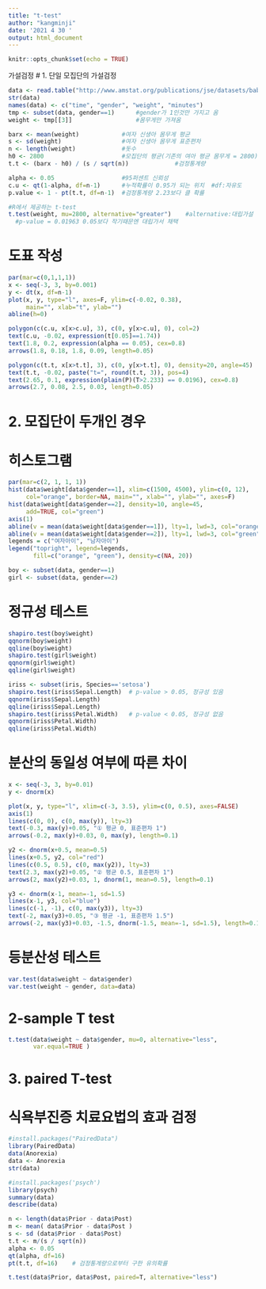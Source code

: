 ---
title: "t-test"
author: "kangminji"
date: '2021 4 30 '
output: html_document
---

```{r setup, include=FALSE}
knitr::opts_chunk$set(echo = TRUE)
```

가설검정
# 1. 단일 모집단의 가설검정
```{r}
data <- read.table("http://www.amstat.org/publications/jse/datasets/babyboom.dat.txt", header=F)
str(data)
names(data) <- c("time", "gender", "weight", "minutes")
tmp <- subset(data, gender==1)      #gender가 1인것만 가지고 옴
weight <- tmp[[3]]                  #몸무게만 가져옴

barx <- mean(weight)            #여자 신생아 몸무게 평균
s <- sd(weight)                 #여자 신생아 몸무게 표준편차
n <- length(weight)             #돗수
h0 <- 2800                      #모집단의 평균(기존의 여아 평균 몸무게 = 2800)
t.t <- (barx - h0) / (s / sqrt(n))             #검정통계량

alpha <- 0.05                   #95퍼센트 신뢰성
c.u <- qt(1-alpha, df=n-1)      #누적확률이 0.95가 되는 위치  #df:자유도
p.value <- 1 - pt(t.t, df=n-1)  #검정통계량 2.23보다 클 확률

#R에서 제공하는 t-test
t.test(weight, mu=2800, alternative="greater")    #alternative:대립가설
  #p-value = 0.01963 0.05보다 작기때문엔 대립가서 채택
```

# 도표 작성 
```{r}
par(mar=c(0,1,1,1))
x <- seq(-3, 3, by=0.001)
y <- dt(x, df=n-1)
plot(x, y, type="l", axes=F, ylim=c(-0.02, 0.38), 
     main="", xlab="t", ylab="")
abline(h=0)

polygon(c(c.u, x[x>c.u], 3), c(0, y[x>c.u], 0), col=2)
text(c.u, -0.02, expression(t[0.05]==1.74))
text(1.8, 0.2, expression(alpha == 0.05), cex=0.8)
arrows(1.8, 0.18, 1.8, 0.09, length=0.05)

polygon(c(t.t, x[x>t.t], 3), c(0, y[x>t.t], 0), density=20, angle=45)
text(t.t, -0.02, paste("t=", round(t.t, 3)), pos=4)
text(2.65, 0.1, expression(plain(P)(T>2.233) == 0.0196), cex=0.8)
arrows(2.7, 0.08, 2.5, 0.03, length=0.05)
```


# 2. 모집단이 두개인 경우
# 히스토그램
```{r}
par(mar=c(2, 1, 1, 1))
hist(data$weight[data$gender==1], xlim=c(1500, 4500), ylim=c(0, 12), 
     col="orange", border=NA, main="", xlab="", ylab="", axes=F)
hist(data$weight[data$gender==2], density=10, angle=45, 
     add=TRUE, col="green")
axis(1)
abline(v = mean(data$weight[data$gender==1]), lty=1, lwd=3, col="orange")
abline(v = mean(data$weight[data$gender==2]), lty=1, lwd=3, col="green")
legends = c("여자아이", "남자아이")
legend("topright", legend=legends, 
       fill=c("orange", "green"), density=c(NA, 20))

boy <- subset(data, gender==1)
girl <- subset(data, gender==2)
```

# 정규성 테스트
```{r}
shapiro.test(boy$weight)
qqnorm(boy$weight)
qqline(boy$weight)
shapiro.test(girl$weight)
qqnorm(girl$weight)
qqline(girl$weight)

iriss <- subset(iris, Species=='setosa')
shapiro.test(iriss$Sepal.Length)  # p-value > 0.05, 정규성 있음
qqnorm(iriss$Sepal.Length)
qqline(iriss$Sepal.Length)
shapiro.test(iriss$Petal.Width)   # p-value < 0.05, 정규성 없음
qqnorm(iriss$Petal.Width)
qqline(iriss$Petal.Width)
```

# 분산의 동일성 여부에 따른 차이
```{r}
x <- seq(-3, 3, by=0.01)
y <- dnorm(x)

plot(x, y, type="l", xlim=c(-3, 3.5), ylim=c(0, 0.5), axes=FALSE)
axis(1)
lines(c(0, 0), c(0, max(y)), lty=3)
text(-0.3, max(y)+0.05, "① 평균 0, 표준편차 1")
arrows(-0.2, max(y)+0.03, 0, max(y), length=0.1)

y2 <- dnorm(x+0.5, mean=0.5)
lines(x+0.5, y2, col="red")
lines(c(0.5, 0.5), c(0, max(y2)), lty=3)
text(2.3, max(y2)+0.05, "② 평균 0.5, 표준편차 1")
arrows(2, max(y2)+0.03, 1, dnorm(1, mean=0.5), length=0.1)

y3 <- dnorm(x-1, mean=-1, sd=1.5)
lines(x-1, y3, col="blue")
lines(c(-1, -1), c(0, max(y3)), lty=3)
text(-2, max(y3)+0.05, "③ 평균 -1, 표준편차 1.5")
arrows(-2, max(y3)+0.03, -1.5, dnorm(-1.5, mean=-1, sd=1.5), length=0.1)
```

# 등분산성 테스트
```{r}
var.test(data$weight ~ data$gender)
var.test(weight ~ gender, data=data)
```

# 2-sample T test
```{r}
t.test(data$weight ~ data$gender, mu=0, alternative="less", 
       var.equal=TRUE )
```

# 3. paired T-test
# 식욕부진증 치료요법의 효과 검정
```{r}
#install.packages("PairedData")
library(PairedData)
data(Anorexia)
data <- Anorexia
str(data)
```

```{r}
#install.packages('psych')
library(psych)
summary(data)
describe(data)
```

```{r}
n <- length(data$Prior - data$Post)
m <- mean( data$Prior - data$Post )
s <- sd (data$Prior - data$Post)
t.t <- m/(s / sqrt(n))
alpha <- 0.05
qt(alpha, df=16)
pt(t.t, df=16)    # 검정통계량으로부터 구한 유의확률

t.test(data$Prior, data$Post, paired=T, alternative="less")
```










